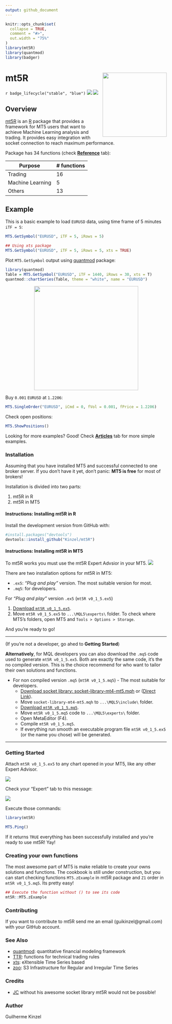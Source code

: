 ```yaml
---
output: github_document
---
```


<!-- README.md is generated from README.Rmd. Please edit that file -->

```r
knitr::opts_chunk$set(
  collapse = TRUE,
  comment = "#>",
  out.width = "75%"
)
library(mt5R)
library(quantmod)
library(badger)
```

# mt5R <img src='man/figures/logo.png' align="right" height="200" />

<!-- badges: start -->
`r badge_lifecycle("stable", "blue")`
![](https://img.shields.io/github/r-package/v/Kinzel/mt5R)
![](https://img.shields.io/github/license/Kinzel/mt5R)
<!-- badges: end -->

## Overview

[mt5R](https://kinzel.github.io/mt5R/) is an [R](https://www.r-project.org) package that provides a framework for MT5 users that want to achieve Machine Learning analysis and trading. It provides easy integration with socket connection to reach maximum performance.

Package has 34 functions (check [**Reference**](https://kinzel.github.io/mt5R/reference/index.html) tab):

Purpose | # functions
------------- | -------------
Trading          | 16
Machine Learning | 5
Others           | 13

## Example

This is a basic example to load `EURUSD` data, using time frame of 5 minutes `iTF = 5`:

```r
MT5.GetSymbol("EURUSD", iTF = 5, iRows = 5)

## Using xts package
MT5.GetSymbol("EURUSD", iTF = 5, iRows = 5, xts = TRUE)
```

Plot `MT5.GetSymbol` output using [quantmod](https://CRAN.R-project.org/package=quantmod) package:

```r
library(quantmod)
Table = MT5.GetSymbol("EURUSD", iTF = 1440, iRows = 30, xts = T) 
quantmod::chartSeries(Table, theme = "white", name = "EURUSD")
```

<!-- For some reason, the plot created in the chunk appears in .md but not in the site. Now using an image previously created -->

<center><img src='man/figures/chartseries.png' align="center" height="325" /></center>



Buy `0.001` `EURUSD` at `1.2206`:

```r
MT5.SingleOrder("EURUSD", iCmd = 0, fVol = 0.001, fPrice = 1.2206) 
```

Check open positions:

```r
MT5.ShowPositions()
```



Looking for more examples? Good! Check [**Articles**](https://kinzel.github.io/mt5R/articles/) tab for more simple examples.

### Installation

Assuming that you have installed MT5 and successful connected to one broker server. If you don't have it yet, don't panic: **MT5 is free** for most of brokers!

Installation is divided into two parts:

1. mt5R in R
2. mt5R in MT5

#### Instructions: Installing mt5R in R 

Install the development version from GitHub with:

```r
#install.packages("devtools")
devtools::install_github("Kinzel/mt5R") 
```

#### Instructions: Installing mt5R in MT5

To mt5R works you must use the mt5R Expert Advsior in your MT5. <img src='man/figures/eaface.png'/>

There are two installation options for mt5R in MT5:

* `.ex5`: _"Plug and play"_ version. The most suitable version for most.
* `.mq5`: for developers.

For _"Plug and play"_ version `.ex5` (`mt5R v0_1_5.ex5`)

1. [Download `mt5R v0_1_5.ex5`](https://github.com/Kinzel/mt5R/raw/master/MT5%20files/mt5R%20v0_1_5.ex5).
2. Move `mt5R v0_1_5.ex5` to `...\MQL5\experts\` folder. To check where MT5's folders, open MT5 and `Tools > Options > Storage`.
  
And you're ready to go!

***  

(If you're not a developer, go ahed to **Getting Started**)

**Alternatively**, for MQL developers you can also download the `.mq5` code used to generate `mt5R v0_1_5.ex5`. Both are exactly the same code, it's the no compiled version. This is the choice recommend for who want to tailor their own solutions and functions.

* For non compiled version `.mq5` (`mt5R v0_1_5.mq5`) - The most suitable for developers.
  + [Download socket library: socket-library-mt4-mt5.mqh](https://www.mql5.com/en/blogs/post/706665) or ([Direct Link](https://c.mql5.com/6/865/socket-library-mt4-mt5.mqh)).
  + Move `socket-library-mt4-mt5.mqh` to `...\MQL5\include\` folder.
  + [Download `mt5R v0_1_5.mq5`](https://raw.githubusercontent.com/Kinzel/mt5R/master/MT5%20files/mt5R%20v0_1_5.mq5).
  + Move `mt5R v0_1_5.mq5` code to `...\MQL5\experts\` folder.
  + Open MetaEditor (F4).
  + Compile `mt5R v0_1_5.mq5`.
  + If everything run smooth an executable program file `mt5R v0_1_5.ex5` (or the name you chose) will be generated.
  
***
  
### Getting Started

Attach `mt5R v0_1_5.ex5` to any chart opened in your MT5, like any other Expert Advisor.

<img src='man/figures/attach.png'/>

Check your "Expert" tab to this message:

<img src='man/figures/workingmt5.png'/>

Execute those commands:

```r
library(mt5R)

MT5.Ping()
```

If it returns ``TRUE`` everything has been successfully installed and you're ready to use mt5R! Yay!

### Creating your own functions

The most awesome part of MT5 is make reliable to create your owns solutions and functions. The cookbook is still under construction, but you can start checking functions `MT5.zExample` in mt5R package and `Z1` order in `mt5R v0_1_5.mq5`. Its pretty easy!

```r
## Execute the function without () to see its code
mt5R::MT5.zExample
```

### Contributing

If you want to contribute to mt5R send me an email (guikinzel@gmail.com) with your GitHub account.

### See Also

- [quantmod](https://CRAN.R-project.org/package=quantmod): quantitative financial modeling framework
- [TTR](https://CRAN.R-project.org/package=TTR): functions for technical trading rules
- [xts](https://CRAN.R-project.org/package=xts): eXtensible Time Series based
- [zoo](https://CRAN.R-project.org/package=zoo): S3 Infrastructure for Regular and Irregular Time Series

### Credits

- [JC](https://www.mql5.com/en/users/jjc)  without his awesome socket library mt5R would not be possible!

### Author

Guilherme Kinzel

